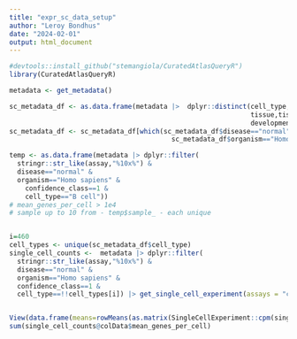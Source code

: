 ```yaml
---
title: "expr_sc_data_setup"
author: "Leroy Bondhus"
date: "2024-02-01"
output: html_document
---
```



```r
#devtools::install_github("stemangiola/CuratedAtlasQueryR")
library(CuratedAtlasQueryR)
```


```r
metadata <- get_metadata()

sc_metadata_df <- as.data.frame(metadata |>  dplyr::distinct(cell_type,cell_type_ontology_term_id,
                                                             tissue,tissue_ontology_term_id,
                                                             development_stage,disease,organism))
sc_metadata_df <- sc_metadata_df[which(sc_metadata_df$disease=="normal" &
                                         sc_metadata_df$organism=="Homo sapiens"),]

temp <- as.data.frame(metadata |> dplyr::filter(
  stringr::str_like(assay,"%10x%") &
  disease=="normal" &
  organism=="Homo sapiens" &
    confidence_class==1 &
    cell_type=="B cell")) 
# mean_genes_per_cell > 1e4
# sample up to 10 from - temp$sample_ - each unique 


i=460
cell_types <- unique(sc_metadata_df$cell_type)
single_cell_counts <-  metadata |> dplyr::filter(
  stringr::str_like(assay,"%10x%") &
  disease=="normal" &
  organism=="Homo sapiens" &
  confidence_class==1 &
  cell_type==!!cell_types[i]) |> get_single_cell_experiment(assays = "cpm") ### dplyr requires the "!!" to evaluate this first or something... 


View(data.frame(means=rowMeans(as.matrix(SingleCellExperiment::cpm(single_cell_counts)))))
sum(single_cell_counts@colData$mean_genes_per_cell)
```


